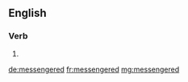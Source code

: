 ==English==

===Verb===
{{head|en}}

# {{en-past of|messenger}}

[[de:messengered]]
[[fr:messengered]]
[[mg:messengered]]